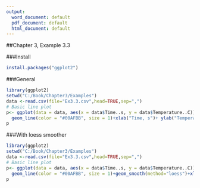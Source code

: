 ---
output:
  word_document: default
  pdf_document: default
  html_document: default
---

##Chapter 3, Example 3.3


###Install
```{r, echo = TRUE}
install.packages("ggplot2")
```

###General
```{r, echo = TRUE}
library(ggplot2)
setwd("C:/Book/Chapter3/Examples")
data <-read.csv(file="Ex3.3.csv",head=TRUE,sep=",")
# Basic line plot
p<- ggplot(data = data, aes(x = data$Time..s, y = data$Temperature..C))+
  geom_line(color = "#00AFBB", size = 1)+xlab("Time, s")+ ylab("Temperature, °C")
p
```

###With loess smoother
```{r, echo = TRUE}
library(ggplot2)
setwd("C:/Book/Chapter3/Examples")
data <-read.csv(file="Ex3.3.csv",head=TRUE,sep=",")
# Basic line plot
p<- ggplot(data = data, aes(x = data$Time..s, y = data$Temperature..C))+
  geom_line(color = "#00AFBB", size = 1)+geom_smooth(method="loess")+xlab("Time, s")+ ylab("Temperature, °C")
p
```

